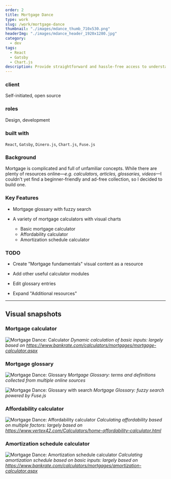 ```yaml
---
order: 2
title: Mortgage Dance
type: work
slug: /work/mortgage-dance
thumbnail: "./images/mdance_thumb_710x530.png"
headerImg: "./images/mdance_header_1920x1280.jpg"
category:
  - dev
tags:
  - React
  - Gatsby
  - Chart.js
description: Provide straightforward and hassle-free access to understanding mortgage concepts and intuitive tools to plan homeownership
---
```



<section class="portfolioDetail">

### client

Self-initiated, open source

</section>

<section class="portfolioDetail">

### roles

Design, development

</section>

<section class="portfolioDetail">

### built with

`React`, `Gatsby`, `Dinero.js`, `Chart.js`, `Fuse.js`

</section>

<section class="portfolioDetail">

### Background

Mortgage is complicated and full of unfamiliar concepts. While there are plenty of resources online—_e.g. calculators, articles, glossaries, videos_—I couldn't yet find a beginner-friendly and ad-free collection, so I decided to build one.

</section>

<section class="portfolioDetail">

### Key Features

<div>

- Mortgage glossary with fuzzy search

- A variety of mortgage calculators with visual charts
  - Basic mortgage calculator
  - Affordability calculator
  - Amortization schedule calculator

</div>

</section>

<section class="portfolioDetail">

### TODO

<div>

- Create "Mortgage fundamentals" visual content as a resource

- Add other useful calculator modules

- Edit glossary entries

- Expand "Additional resources"

</div>

</section>

<ButtonContainer>
  <SimpleButton
    cta="Launch live site"
    href="https://mortgage.dance/"
    variant="yellow"
  />
  <SimpleButton
    cta="View GitHub Repo"
    href="https://github.com/baadaa/mortgage-dance"
    variant="green"
  />
</ButtonContainer>

---

## Visual snapshots

### Mortgage calculator

![Mortgage Dance: Calculator](./images/mdance_calculator.jpg)
_Dynamic calculation of basic inputs: largely based on https://www.bankrate.com/calculators/mortgages/mortgage-calculator.aspx_

### Mortgage glossary

![Mortgage Dance: Glossary](./images/mdance_glossary.jpg)
_Mortgage Glossary: terms and definitions collected from multiple online sources_

![Mortgage Dance: Glossary with search](./images/mdance_glossary_search.jpg)
_Mortgage Glossary: fuzzy search powered by Fuse.js_

### Affordability calculator

![Mortgage Dance: Affordability calculator](./images/mdance_affordability.jpg)
_Calculating affordability based on multiple factors: largely based on https://www.vertex42.com/Calculators/home-affordability-calculator.html_

### Amortization schedule calculator

![Mortgage Dance: Amortization schedule calculator](./images/mdance_amortization.jpg)
_Calculating amortization schedule based on basic inputs: largely based on https://www.bankrate.com/calculators/mortgages/amortization-calculator.aspx_

<ButtonContainer>
  <SimpleButton
    cta="Launch live site"
    href="https://mortgage.dance/"
    variant="yellow"
  />
  <SimpleButton
    cta="View GitHub Repo"
    href="https://github.com/baadaa/mortgage-dance"
    variant="green"
  />
</ButtonContainer>
